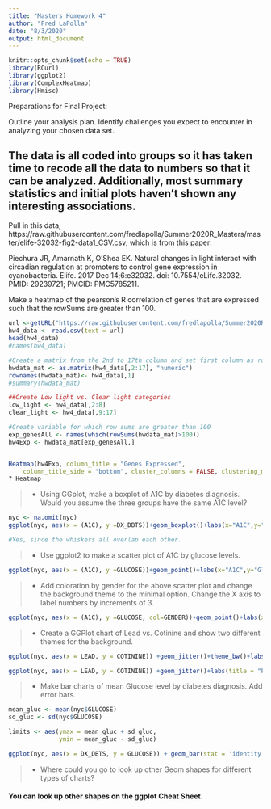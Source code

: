 ```yaml
---
title: "Masters Homework 4"
author: "Fred LaPolla"
date: "8/3/2020"
output: html_document
---
```


```r
knitr::opts_chunk$set(echo = TRUE)
library(RCurl)
library(ggplot2)
library(ComplexHeatmap)
library(Hmisc)
```

Preparations for Final Project:

Outline your analysis plan. Identify challenges you expect to encounter in analyzing your chosen data set. 

## The data is all coded into groups so it has taken time to recode all the data to numbers so that it can be analyzed. Additionally, most summary statistics and initial plots haven't shown any interesting associations. 


Pull in this data, https://raw.githubusercontent.com/fredlapolla/Summer2020R_Masters/master/elife-32032-fig2-data1_CSV.csv, which is from this paper:

Piechura JR, Amarnath K, O'Shea EK. Natural changes in light interact with circadian regulation at promoters to control gene expression in cyanobacteria. Elife. 2017 Dec 14;6:e32032. doi: 10.7554/eLife.32032. PMID: 29239721; PMCID: PMC5785211.

Make a heatmap of the pearson's R correlation of genes that are expressed such that the rowSums are greater than 100. 

```r
url <-getURL("https://raw.githubusercontent.com/fredlapolla/Summer2020R_Masters/master/elife-32032-fig2-data1_CSV.csv")
hw4_data <- read.csv(text = url)
head(hw4_data)
#names(hw4_data)

#Create a matrix from the 2nd to 17th column and set first column as row names
hwdata_mat <- as.matrix(hw4_data[,2:17], "numeric")
rownames(hwdata_mat)<- hw4_data[,1]
#summary(hwdata_mat)

##Create Low light vs. Clear light categories
low_light <- hw4_data[,2:8]
clear_light <- hw4_data[,9:17]

#Create variable for which row sums are greater than 100
exp_genesAll <- names(which(rowSums(hwdata_mat)>100))
hw4Exp <- hwdata_mat[exp_genesAll,]


Heatmap(hw4Exp, column_title = "Genes Expressed", 
    column_title_side = "bottom", cluster_columns = FALSE, clustering_method_rows = "complete", show_row_names = FALSE)
? Heatmap

```


>- Using GGplot, make a boxplot of A1C by diabetes diagnosis. Would you assume the three groups have the same A1C level? 

```r
nyc <- na.omit(nyc)
ggplot(nyc, aes(x = (A1C), y =DX_DBTS))+geom_boxplot()+labs(x="A1C",y="Diabetes Diagnosis",title="Boxplot of A1C Level by Diabetes Diagnosis")+theme(plot.title = element_text(hjust = 0.5))

#Yes, since the whiskers all overlap each other. 

```


>- Use ggplot2 to make a scatter plot of A1C by glucose levels.

```r
ggplot(nyc, aes(x = (A1C), y =GLUCOSE))+geom_point()+labs(x="A1C",y="Glucose Levels",title="Scatterplot of A1C Level by Glucose Levels")+theme(plot.title = element_text(hjust = 0.5))
```


>- Add coloration by gender for the above scatter plot and change the background theme to the minimal option. Change the X axis to label numbers by increments of 3. 

```r
ggplot(nyc, aes(x = (A1C), y =GLUCOSE, col=GENDER))+geom_point()+labs(x="A1C",y="Glucose Levels",title="Scatterplot of A1C Level by Glucose Levels")+theme_minimal()+ scale_x_continuous(breaks = seq(0, 15, 3))+theme(plot.title = element_text(hjust = 0.5))
```

>- Create a GGPlot chart of Lead vs. Cotinine and show two different themes for the background. 

```r


ggplot(nyc, aes(x = LEAD, y = COTININE)) +geom_jitter()+theme_bw()+labs(title = "Plot of Lead vs. Cotinine Levels")+theme(plot.title = element_text(hjust = 0.5))

ggplot(nyc, aes(x = LEAD, y = COTININE)) +geom_jitter()+labs(title = "Plot of Lead vs. Cotinine Levels")+theme_dark()+theme(plot.title = element_text(hjust = 0.5))
```

>- Make bar charts of mean Glucose level by diabetes diagnosis. Add error bars.

```r

mean_gluc <- mean(nyc$GLUCOSE)
sd_gluc <- sd(nyc$GLUCOSE)

limits <- aes(ymax = mean_gluc + sd_gluc,
              ymin = mean_gluc - sd_gluc)

ggplot(nyc, aes(x = DX_DBTS, y = GLUCOSE)) + geom_bar(stat = 'identity', position = position_stack(reverse = TRUE))+geom_errorbar(limits, width = 0.25)+theme_minimal()

```


>- Where could you go to look up other Geom shapes for different types of charts?

#### You can look up other shapes on the ggplot Cheat Sheet. 

